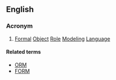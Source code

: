 ==English==

===Acronym===
{{rfc-header|Acronym}}
{{head|en|acronym}}

# {{context|computing|lang=en}} [[formal|Formal]] [[object|Object]] [[role|Role]] [[modeling|Modeling]] [[language|Language]]

====Related terms====
* [[ORM]] 
* [[FORM]]
